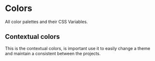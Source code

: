 
<Meta title="Getting Started|Styles/Colors" />

# Colors

All color palettes and their CSS Variables.

## Contextual colors

This is the contextual colors, is important use it to easily change a theme and maintain a consistent between the projects.

<ColorPalette>
  <ColorItem
    title="Neutral"
    subtitle="A neutral color"
    colors={[
      'var(--color-neutral-dark-1)',
      'var(--color-neutral-regular)',
      'var(--color-neutral-light-1)',
      'var(--color-neutral-light-2)',
      'var(--color-neutral-light-3)',
      'var(--color-neutral-light-4)',
      'var(--color-neutral-light-5)',
      'var(--color-neutral-white)',
    ]}
  />
  <ColorItem
    title="Brand Primary"
    colors={[
      'var( --color-brand-primary-dark-1)',
      'var(--color-brand-primary-regular)',
      'var(--color-brand-primary-light-1)',
      'var(--color-brand-primary-light-2)',
    ]}
  />
  <ColorItem
    title="Secondary"
    colors={[
      'var( --color-brand-secondary-dark-1)',
      'var(--color-brand-secondary-regular)',
      'var(--color-brand-secondary-light-1)',
      'var(--color-brand-secondary-light-2)',
    ]}
  />
  <ColorItem
    title="Success"
    subtitle="Success color, used for example in nice results"
    colors={[
      'var( --color-contextual-success-dark-1)',
      'var(--color-contextual-success-regular)',
      'var(--color-contextual-success-light-1)',
      'var(--color-contextual-success-light-2)',
    ]}
  />
  <ColorItem
    title="Danger"
    subtitle="Danger color, used for example in errors"
    colors={[
      'var( --color-contextual-error-dark-1)',
      'var(--color-contextual-error-regular)',
      'var(--color-contextual-error-light-1)',
      'var(--color-contextual-error-light-2)',
    ]}
  />
  <ColorItem
    title="Warning"
    subtitle="Used for example in warnings"
    colors={[
      'var( --color-contextual-warning-dark-1)',
      'var(--color-contextual-warning-regular)',
      'var(--color-contextual-warning-light-1)',
      'var(--color-contextual-warning-light-2)',
    ]}
  />
  <ColorItem
    title="Disabled"
    subtitle="Used just in disabled states"
    colors={['var(--disabled-color)', 'var(--disabled-color-contrast)']}
  />
  <ColorItem
    title="Text"
    subtitle="Used just in text colors"
    colors={['var(--text-color)', 'var(--text-color-lighten)']}
  />
</ColorPalette>
